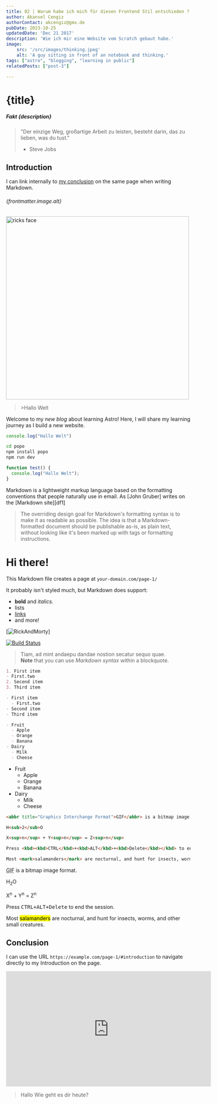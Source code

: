 ```yaml
---
title: 02 | Warum habe ich mich für diesen Frontend Stil entschieden ?
author: Akansel Cengiz
authorContact: akcengiz@gmx.de
pubDate: 2023-10-25
updatedDate: 'Dec 21 2017'
description: 'Wie ich mir eine Website vom Scratch gebaut habe.'
image:
    src: '/src/images/thinking.jpeg'
    alt: 'A guy sitting in front of an notebook and thinking.'
tags: ["astro", "blogging", "learning in public"]
relatedPosts: ["post-3"]

---
```



# {title}
##### *Fakt* {description}

> "Der einzige Weg, großartige Arbeit zu leisten, besteht darin, das zu lieben, was du tust."
> - Steve Jobs



## Introduction

I can link internally to [my conclusion](#conclusion) on the same page when writing Markdown.

###### {frontmatter.image.alt}







<div id="toc">

<img
  src="/src/images/rick.jpeg"
  width="500"
  height="500"
  decoding="async"
  loading="lazy"
  alt="ricks face"
  class="rounded border-2 border-dark"
/>

<blockquote class="mt-4">
>Hallo Welt
</blockquote>


</div>

Welcome to my _new blog_ about learning Astro! Here, I will share my learning journey as I build a new website.

```js
console.log("Hallo Welt")
```
```bash
cd popo
npm install popo
npm run dev
```

```js
function test() {
  console.log("Hallo Welt");
}
```

Markdown is a lightweight markup language based on the formatting conventions
that people naturally use in email.
As [John Gruber] writes on the [Markdown site][df1]

> The overriding design goal for Markdown's
> formatting syntax is to make it as readable
> as possible. The idea is that a
> Markdown-formatted document should be
> publishable as-is, as plain text, without
> looking like it's been marked up with tags
> or formatting instructions.




# Hi there!

This Markdown file creates a page at `your-domain.com/page-1/`

It probably isn't styled much, but Markdown does support:
- **bold** and _italics._
- lists
- [links](https://astro.build)
- and more!


[![RickAndMorty](../../images/rick.jpeg)]

[![Build Status](https://travis-ci.org/joemccann/dillinger.svg?branch=master)](https://travis-ci.org/joemccann/dillinger)


> Tiam, ad mint andaepu dandae nostion secatur sequo quae.  
> **Note** that you can use _Markdown syntax_ within a blockquote.

```markdown
1. First item
- First.two
2. Second item
3. Third item
```

```markdown
- First item
  - First.two
- Second item
- Third item
```


```markdown
- Fruit
  - Apple
  - Orange
  - Banana
- Dairy
  - Milk
  - Cheese
```

- Fruit
  - Apple
  - Orange
  - Banana
- Dairy
  - Milk
  - Cheese

```markdown
<abbr title="Graphics Interchange Format">GIF</abbr> is a bitmap image format.

H<sub>2</sub>O

X<sup>n</sup> + Y<sup>n</sup> = Z<sup>n</sup>

Press <kbd><kbd>CTRL</kbd>+<kbd>ALT</kbd>+<kbd>Delete</kbd></kbd> to end the session.

Most <mark>salamanders</mark> are nocturnal, and hunt for insects, worms, and other small creatures.
```



<abbr title="Graphics Interchange Format">GIF</abbr> is a bitmap image format.

H<sub>2</sub>O

X<sup>n</sup> + Y<sup>n</sup> = Z<sup>n</sup>

Press <kbd><kbd>CTRL</kbd>+<kbd>ALT</kbd>+<kbd>Delete</kbd></kbd> to end the session.

Most <mark>salamanders</mark> are nocturnal, and hunt for insects, worms, and other small creatures.



## Conclusion

I can use the URL `https://example.com/page-1/#introduction` to navigate directly to my Introduction on the page.












<iframe  width="560" height="315" src="https://www.youtube.com/embed/NJfaGJDSewc?si=8VQtYnMGCDSI2VQB" title="YouTube video player" frameborder="0" allow="accelerometer; autoplay; clipboard-write; encrypted-media; gyroscope; picture-in-picture; web-share" allowfullscreen></iframe>



>Hallo
>Wie geht es dir heute?